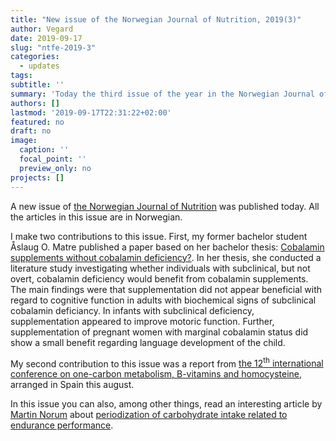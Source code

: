 ```yaml
---
title: "New issue of the Norwegian Journal of Nutrition, 2019(3)"
author: Vegard
date: 2019-09-17
slug: "ntfe-2019-3"
categories:
  - updates
tags:
subtitle: ''
summary: 'Today the third issue of the year in the Norwegian Journal of Nutrition was published. '
authors: []
lastmod: '2019-09-17T22:31:22+02:00'
featured: no
draft: no
image:
  caption: ''
  focal_point: ''
  preview_only: no
projects: []
---
```

A new issue of [the Norwegian Journal of Nutrition](http://www.ntfe.no/) was published today. All the articles in this issue are in Norwegian.

I make two contributions to this issue. First, my former bachelor student Åslaug O. Matre published a paper based on her bachelor thesis: [Cobalamin supplements without cobalamin deficiency?](http://www.ntfe.no/i/2019/3/ntfe-2019-03-21). In her thesis, she conducted a literature study investigating whether individuals with subclinical, but not overt, cobalamin deficiency would benefit from cobalamin supplements. The main findings were that supplementation did not appear beneficial with regard to cognitive function in adults with biochemical signs of subclinical cobalamin deficiancy. In infants with subclinical deficiency, supplementation appeared to improve motoric function. Further, supplementation of pregnant women with marginal cobalamin status did show a small benefit regarding language development of the child.

My second contribution to this issue was a report from [the 12^th^ international conference on one-carbon metabolism, B-vitamins and homocysteine](http://www.ntfe.no/i/2019/3/ntfe-2019-03-1390), arranged in Spain this august. 

In this issue you can also, among other things, read an interesting article by [Martin Norum](https://www.martinnorum.no/) about [periodization of carbohydrate intake related to endurance performance](http://www.ntfe.no/i/2019/3/ntfe-2019-03-707).